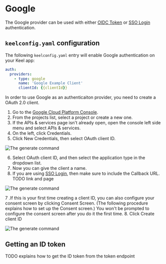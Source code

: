 # Google

The Google provider can be used with either [OIDC Token](/authentication/oidc-token-auth) or [SSO Login](/authentication/sso-login-auth) authentication.

## `keelconfig.yaml` configuration

The following `keelconfig.yaml` entry will enable Google authentication on your Keel app:

```yaml filename="keelconfig.yaml"
auth:
  providers:
    - type: google
      name: 'Google Example Client'
      clientId: {{clientId}}
```

In order to use Google as an authenticaiton provider, you need to create a OAuth 2.0 client.

 1. Go to the [Google Cloud Platform Console](https://console.cloud.google.com/).
 2. From the projects list, select a project or create a new one.
 3. If the APIs & services page isn't already open, open the console left side menu and select APIs & services.
 4. On the left, click Credentials.
 5. Click New Credentials, then select OAuth client ID.

![The generate command](/authentication/providers/google-client-setup-1.png)

 6. Select OAuth client ID, and then select the application type in the dropdown list. 
 7. Now you can give the client a name.
 8. If you are using [SSO Login](/authentication/sso-login-auth), then make sure to include the Callback URL. TODO link and page

![The generate command](/authentication/providers/google-client-setup-2.png)

 7 .If this is your first time creating a client ID, you can also configure your consent screen by clicking Consent Screen. (The following procedure explains how to set up the Consent screen.) You won't be prompted to configure the consent screen after you do it the first time.
 8. Click Create client ID

 ![The generate command](/authentication/providers/google-client-setup-3.png)


## Getting an ID token

TODO explains how to get the ID token from the token endpoint